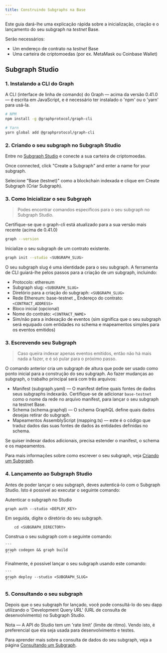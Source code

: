 ```yaml
---
title: Construindo Subgraphs na Base
---
```


Este guia dará-lhe uma explicação rápida sobre a inicialização, criação e o lançamento do seu subgraph na <i>testnet</i> Base.

Serão necessários:

- Um endereço de contrato na <i>testnet</i> Base
- Uma carteira de criptomoedas (por ex. MetaMask ou Coinbase Wallet)

## Subgraph Studio

### 1. Instalando a CLI do Graph

A CLI (interface de linha de comando) do Graph — acima da versão 0.41.0 — é escrita em JavaScript, e é necessário ter instalado o 'npm' ou o 'yarn' para usá-la.

```sh
# NPM
npm install -g @graphprotocol/graph-cli

# Yarn
yarn global add @graphprotocol/graph-cli
```

### 2. Criando o seu subgraph no Subgraph Studio

Entre no [Subgraph Studio](https://thegraph.com/studio/) e conecte a sua carteira de criptomoedas.

Once connected, click "Create a Subgraph" and enter a name for your subgraph.

Selecione "Base (testnet)" como a blockchain indexada e clique em Create Subgraph (Criar Subgraph).

### 3. Como Inicializar o seu Subgraph

> Podes encontrar comandos específicos para o seu subgraph no Subgraph Studio.

Certifique-se que o graph-cli está atualizado para a sua versão mais recente (acima de 0.41.0)

```sh
graph --version
```

Inicialize o seu subgraph de um contrato existente.

```sh
graph init --studio <SUBGRAPH_SLUG>
```

O seu subgraph slug é uma identidade para o seu subgraph. A ferramenta de CLI guiará-lhe pelos passos para a criação de um subgraph, incluindo:

- Protocolo: ethereum
- Subgraph slug: `<SUBGRAPH_SLUG>`
- Diretório para a criação do subgraph: `<SUBGRAPH_SLUG>`
- Rede Ethereum: base-testnet \_ Endereço do contrato: `<CONTRACT_ADDRESS>`
- Bloco inicial (opcional)
- Nome do contrato: `<CONTRACT_NAME>`
- Sim/não para a indexação de eventos (sim significa que o seu subgraph será equipado com entidades no schema e mapeamentos simples para os eventos emitidos)

### 3. Escrevendo seu Subgraph

> Caso queira indexar apenas eventos emitidos, então não há mais nada a fazer, e é só pular para o próximo passo.

O comando anterior cria um subgraph de altura que pode ser usado como ponto inicial para a construção do seu subgraph. Ao fazer mudanças ao subgraph, o trabalho principal será com três arquivos:

- Manifest (subgraph.yaml) — O manifest define quais fontes de dados seus subgraphs indexarão. Certifique-se de adicionar `base-testnet` como o nome da rede no arquivo manifest, para lançar o seu subgraph na testnet Base.
- Schema (schema.graphql) — O schema GraphQL define quais dados desejas retirar do subgraph.
- Mapeamentos AssemblyScript (mapping.ts) — este é o código que traduz dados das suas fontes de dados às entidades definidas no schema.

Se quiser indexar dados adicionais, precisa estender o manifest, o schema e os mapeamentos.

Para mais informações sobre como escrever o seu subgraph, veja [Criando um Subgraph](/desenvolvimento/criando-um-subgraph).

### 4. Lançamento ao Subgraph Studio

Antes de poder lançar o seu subgraph, deves autenticá-lo com o Subgraph Studio. Isto é possível ao executar o seguinte comando:

Autenticar o subgraph no Studio

```
graph auth --studio <DEPLOY_KEY>
```

Em seguida, digite o diretório do seu subgraph.

```
    cd <SUBGRAPH_DIRECTORY>
```

Construa o seu subgraph com o seguinte comando:

````
```
graph codegen && graph build
```
````

Finalmente, é possível lançar o seu subgraph usando este comando:

````
```
graph deploy --studio <SUBGRAPH_SLUG>
```
````

### 5. Consultando o seu subgraph

Depois que o seu subgraph for lançado, você pode consultá-lo do seu dapp utilizando o 'Development Query URL' (URL de consulta de desenvolvimento) no Subgraph Studio.

Nota — A API do Studio tem um 'rate limit' (limite de ritmo). Vendo isto, é preferencial que ela seja usada para desenvolvimento e testes.

Para aprender mais sobre a consulta de dados do seu subgraph, veja a página [Consultando um Subgraph](consulta/consultando-o-graph).
